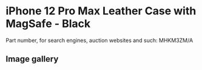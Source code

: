 
# iPhone 12 Pro Max Leather Case with MagSafe - Black

Part number, for search engines, auction websites and such: MHKM3ZM/A

## Image gallery

<div style={{ width: '100%', maxWidth: '768px' }}>
<GalleryComponent
    images={[
      {
        original: "/everysource/MHKM3.webp",
        thumbnail: "/everypreview/MHKM3.webp",
      },
      {
        original: "/everysource/MHKM3_AV1.webp",
        thumbnail: "/everypreview/MHKM3_AV1.webp",
      },
      {
        original: "/everysource/MHKM3_AV2.webp",
        thumbnail: "/everypreview/MHKM3_AV2.webp",
      },
      {
        original: "/everysource/MHKM3_AV3.webp",
        thumbnail: "/everypreview/MHKM3_AV3.webp",
      },
      {
        original: "/everysource/MHKM3_AV4.webp",
        thumbnail: "/everypreview/MHKM3_AV4.webp",
      }
    ]}
  />
</div>